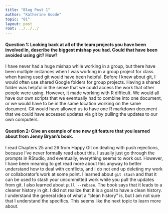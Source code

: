 ```yaml
---
title: "Blog Post 1"
author: "Katherine Goode"
topic: "01"
layout: post
root: ../../../
---
```


#### Question 1: Looking back at all of the team projects you have been involved in, describe the biggest mishap you had. Could that have been avoided using git? How?

I have never had a huge mishap while working in a group, but there have been multiple instances when I was working in a group project for class when having used git would have been helpful. Before I knew about git, I would often use shared Google folders for group projects. Having a shared folder was helpful in the sense that we could access the work that other people were using. However, it made working with R difficult. We would all have our own scripts that we eventually had to combine into one document, or we would have to be in the same location working on the same document. Git would have allowed us to have one R markdown document that we could have accessed updates via git by pulling the updates to our own computers.

#### Question 2: Give an example of one new git feature that you learned about from Jenny Bryan's book.

I read Chapters 25 and 26 from Happy Git on dealing with push rejections, because I've never formally read about this. I usually just go through the prompts in RStudio, and eventually, everything seems to work out. However, I have been meaning to get read more about this anyway to better understand how to deal with conflicts, and I do not end up deleting my work or collaborator's work at some point. I learned about `git stash` and that it can be used to stash your uncommitted work while you pull the updates from git. I also learned about `pull --rebase`. The book says that it leads to a cleaner history in git. I did not realize that it is a goal to have a clean history. I understand the general idea of what a "clean history" is, but I am not sure that I understand the specifics. This seems like the next topic to learn more about.